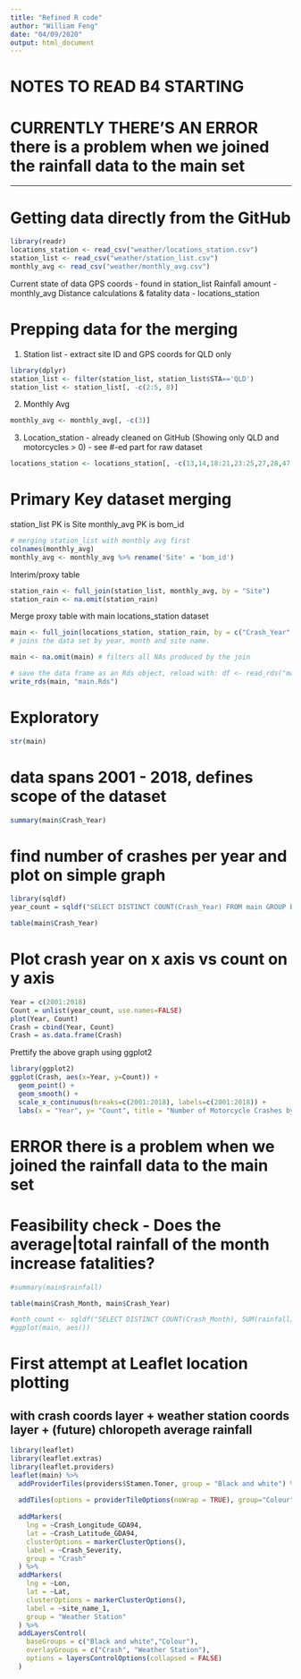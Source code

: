 ```yaml
---
title: "Refined R code"
author: "William Feng"
date: "04/09/2020"
output: html_document
---
```


# NOTES TO READ B4 STARTING
# CURRENTLY THERE'S AN ERROR there is a problem when we joined the rainfall data to the main set

-----------------------------------------------

# Getting data directly from the GitHub
```r
library(readr)
locations_station <- read_csv("weather/locations_station.csv")
station_list <- read_csv("weather/station_list.csv")
monthly_avg <- read_csv("weather/monthly_avg.csv")
```

Current state of data 
GPS coords - found in station_list
Rainfall amount - monthly_avg
Distance calculations & fatality data - locations_station

# Prepping data for the merging
1) Station list - extract site ID and GPS coords for QLD only
```r
library(dplyr)
station_list <- filter(station_list, station_list$STA=='QLD') 
station_list <- station_list[, -c(2:5, 8)]
```

2) Monthly Avg
```r
monthly_avg <- monthly_avg[, -c(3)]
```

3) Location_station - already cleaned on GitHub (Showing only QLD and motorcycles > 0) - see #-ed part for raw dataset
```r
locations_station <- locations_station[, -c(13,14,18:21,23:25,27,28,47,49:53)]
```


# Primary Key dataset merging 

station_list PK is Site
monthly_avg PK is bom_id

```r
# merging station_list with monthly avg first
colnames(monthly_avg)
monthly_avg <- monthly_avg %>% rename('Site' = 'bom_id') 
```
Interim/proxy table
```r
station_rain <- full_join(station_list, monthly_avg, by = "Site")
station_rain <- na.omit(station_rain)
```

Merge proxy table with main locations_station dataset
```r
main <- full_join(locations_station, station_rain, by = c("Crash_Year" = "Year", "Crash_Month" = "Month_name", "site_id_1" = "Site"))
# joins the data set by year, month and site name. 
```

```r
main <- na.omit(main) # filters all NAs produced by the join 
```

```r
# save the data frame as an Rds object, reload with: df <- read_rds("main.Rds")
write_rds(main, "main.Rds")
```
# Exploratory 
```r
str(main)
```
# data spans 2001 - 2018, defines scope of the dataset 
```r
summary(main$Crash_Year) 
```
# find number of crashes per year and plot on simple graph 
```r
library(sqldf)
year_count = sqldf("SELECT DISTINCT COUNT(Crash_Year) FROM main GROUP BY Crash_Year")
```

```r
table(main$Crash_Year)
```

# Plot crash year on x axis vs count on y axis 
```r
Year = c(2001:2018)
Count = unlist(year_count, use.names=FALSE)
plot(Year, Count)
Crash = cbind(Year, Count)
Crash = as.data.frame(Crash)
```
Prettify the above graph using ggplot2
```r
library(ggplot2)
ggplot(Crash, aes(x=Year, y=Count)) + 
  geom_point() + 
  geom_smooth() + 
  scale_x_continuous(breaks=c(2001:2018), labels=c(2001:2018)) +
  labs(x = "Year", y= "Count", title = "Number of Motorcycle Crashes by Year")
```

# ERROR there is a problem when we joined the rainfall data to the main set

# Feasibility check - Does the average|total rainfall of the month increase fatalities? 
```r
#summary(main$rainfall) 
```

```r
table(main$Crash_Month, main$Crash_Year)
```


```r
#onth_count <- sqldf("SELECT DISTINCT COUNT(Crash_Month), SUM(rainfall), Crash_Year, Crash_Month FROM main WHERE Crash_Year = 2002 GROUP BY Crash_Month")
#ggplot(main, aes())
```


# First attempt at Leaflet location plotting 
## with crash coords layer + weather station coords layer + (future) chloropeth average rainfall 
```r
library(leaflet)
library(leaflet.extras)
library(leaflet.providers)
leaflet(main) %>% 
  addProviderTiles(providers$Stamen.Toner, group = "Black and white") %>% 
  
  addTiles(options = providerTileOptions(noWrap = TRUE), group="Colour") %>% 
  
  addMarkers(
    lng = ~Crash_Longitude_GDA94, 
    lat = ~Crash_Latitude_GDA94,
    clusterOptions = markerClusterOptions(),
    label = ~Crash_Severity,
    group = "Crash"
  ) %>%
  addMarkers(
    lng = ~Lon, 
    lat = ~Lat,
    clusterOptions = markerClusterOptions(),
    label = ~site_name_1,
    group = "Weather Station"
  ) %>%
  addLayersControl(
    baseGroups = c("Black and white","Colour"),
    overlayGroups = c("Crash", "Weather Station"),
    options = layersControlOptions(collapsed = FALSE)
  )

```


